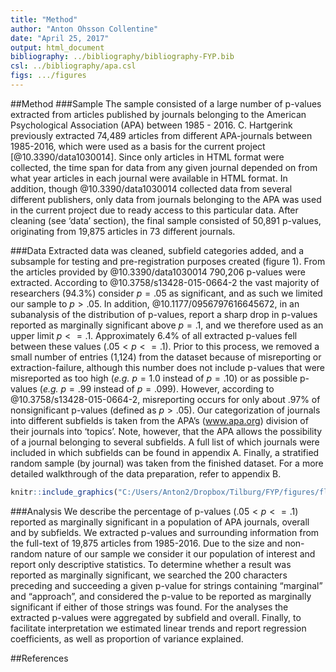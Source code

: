 ```yaml
---
title: "Method"
author: "Anton Ohsson Collentine"
date: "April 25, 2017"
output: html_document
bibliography: ../bibliography/bibliography-FYP.bib
csl: ../bibliography/apa.csl
figs: .../figures
---
```


##Method
###Sample
The sample consisted of a large number of p-values extracted from articles published by journals belonging to the American Psychological Association (APA) between 1985 - 2016. C. Hartgerink previously extracted 74,489 articles from different APA-journals between 1985-2016, which were used as a basis for the current project [@10.3390/data1030014]. Since only articles in HTML format were collected, the time span for data from any given journal depended on from what year articles in each journal were available in HTML format. In addition, though @10.3390/data1030014 collected data from several different publishers, only data from journals belonging to the APA was used in the current project due to ready access to this particular data. After cleaning (see 'data' section), the final sample consisted of 50,891 p-values, originating from 19,875 articles in 73 different journals.

###Data
Extracted data was cleaned, subfield categories added, and a subsample for testing and pre-registration purposes created (figure 1). From the articles provided by @10.3390/data1030014 790,206 p-values were extracted. According to @10.3758/s13428-015-0664-2 the vast majority of researchers (94.3%) consider $p = .05$ as significant, and as such we limited our sample to $p > .05$. In addition, @10.1177/0956797616645672, in an subanalysis of the distribution of p-values, report a sharp drop in p-values reported as marginally significant above $p = .1$, and we therefore used as an upper limit $p <= .1$. Approximately 6.4% of all extracted p-values fell between these values ($.05 < p <= .1$). Prior to this process, we removed a small number of entries (1,124) from the dataset because of misreporting or extraction-failure, although this number does not include p-values that were misreported as too high (_e.g._ $p = 1.0$ instead of $p = .10$) or as possible p-values (_e.g._ $p = .99$ instead of $p = .099$). However, according to @10.3758/s13428-015-0664-2, misreporting occurs for only about .97% of nonsignificant p-values (defined as $p > .05$). Our categorization of journals into different subfields is taken from the APA's ([www.apa.org](www.apa.org)) division of their journals into 'topics'. Note, however, that the APA allows the possibility of a journal belonging to several subfields. A full list of which journals were included in which subfields can be found in appendix A. Finally, a stratified random sample (by journal) was taken from the finished dataset. For a more detailed walkthrough of the data preparation, refer to appendix B.

```r
knitr::include_graphics("C:/Users/Anton2/Dropbox/Tilburg/FYP/figures/flowchart_marginal.png", auto_pdf = TRUE)
```


###Analysis
We describe the percentage of p-values ($.05 < p <= .1$) reported as marginally significant in a population of APA journals, overall and by subfields. We extracted p-values and surrounding information from the full-text of 19,875 articles from 1985-2016. Due to the size and non-random nature of our sample we consider it our population of interest and report only descriptive statistics. To determine whether a result was reported as marginally significant, we searched the 200 characters preceding and succeeding a given p-value for strings containing "marginal" and "approach", and considered the p-value to be reported as marginally significant if either of those strings was found. For the analyses the extracted p-values were aggregated by subfield and overall. Finally, to facilitate interpretation we estimated linear trends and report regression coefficients, as well as proportion of variance explained.

##References
